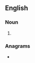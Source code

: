 ==English==

===Noun===
{{head|en|noun plural form}}

# {{plural of|funfair|lang=en}}

===Anagrams===
* {{l|en|ruffians}}